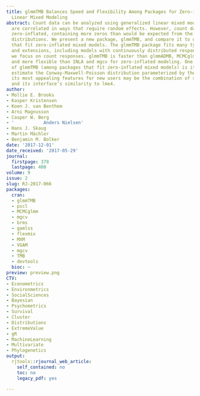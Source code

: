 ```yaml
---
title: glmmTMB Balances Speed and Flexibility Among Packages for Zero-inflated Generalized
  Linear Mixed Modeling
abstract: Count data can be analyzed using generalized linear mixed models when observations
  are correlated in ways that require random effects. However, count data are often
  zero-inflated, containing more zeros than would be expected from the typical error
  distributions. We present a new package, glmmTMB, and compare it to other R packages
  that fit zero-inflated mixed models. The glmmTMB package fits many types of GLMMs
  and extensions, including models with continuously distributed responses, but here
  we focus on count responses. glmmTMB is faster than glmmADMB, MCMCglmm, and brms,
  and more flexible than INLA and mgcv for zero-inflated modeling. One unique feature
  of glmmTMB (among packages that fit zero-inflated mixed models) is its ability to
  estimate the Conway-Maxwell-Poisson distribution parameterized by the mean. Overall,
  its most appealing features for new users may be the combination of speed, flexibility,
  and its interface’s similarity to lme4.
author:
- Mollie E. Brooks
- Kasper Kristensen
- Koen J. van Benthem
- Arni Magnusson
- Casper W. Berg
- '           Anders Nielsen'
- Hans J. Skaug
- Martin Mächler
- Benjamin M. Bolker
date: '2017-12-01'
date_received: '2017-05-29'
journal:
  firstpage: 378
  lastpage: 400
volume: 9
issue: 2
slug: RJ-2017-066
packages:
  cran:
  - glmmTMB
  - pscl
  - MCMCglmm
  - mgcv
  - brms
  - gamlss
  - flexmix
  - MXM
  - VGAM
  - mgcv
  - TMB
  - devtools
  bioc: ~
preview: preview.png
CTV:
- Econometrics
- Environmetrics
- SocialSciences
- Bayesian
- Psychometrics
- Survival
- Cluster
- Distributions
- ExtremeValue
- gR
- MachineLearning
- Multivariate
- Phylogenetics
output:
  rjtools::rjournal_web_article:
    self_contained: no
    toc: no
    legacy_pdf: yes

---
```

